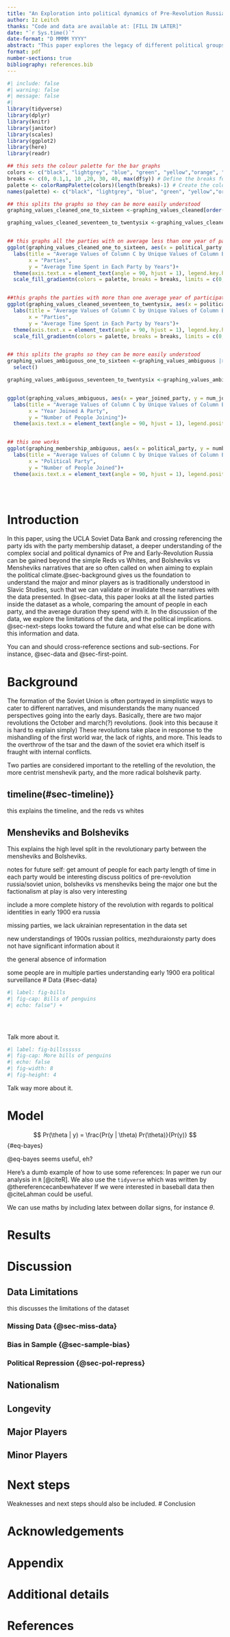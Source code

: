 ```yaml
---
title: "An Exploration into political dynamics of Pre-Revolution Russia"
author: Iz Leitch
thanks: "Code and data are available at: [FILL IN LATER]"
date: "`r Sys.time()`"
date-format: "D MMMM YYYY"
abstract: "This paper explores the legacy of different political groups in pre-revolution Russia. By looking at number of members and length of membership we can discover the different strengths and lasting powers of minor political affiliations prior to the USSR to get a better understanding of their material impact on the Revolution and post-Revolution political landscape."
format: pdf
number-sections: true
bibliography: references.bib
---
```


```r
#| include: false
#| warning: false
#| message: false
#| 
library(tidyverse)
library(dplyr)
library(knitr)
library(janitor)
library(scales)
library(ggplot2)
library(here)
library(readr)

## this sets the colour palette for the bar graphs
colors <- c("black", "lightgrey", "blue", "green", "yellow","orange", "red") # Define the colors for the gradient
breaks <- c(0, 0.1,1, 10 ,20, 30, 40, max(df$y)) # Define the breaks for the values
palette <- colorRampPalette(colors)(length(breaks)-1) # Create the color palette
names(palette) <- c("black", "lightgrey", "blue", "green", "yellow","orange", "red") # Assign names to the palette colors

## this splits the graphs so they can be more easily understood
graphing_values_cleaned_one_to_sixteen <-graphing_values_cleaned[order(graphing_values_cleaned$political_party)[1:16],]

graphing_values_cleaned_seventeen_to_twentysix <-graphing_values_cleaned[order(graphing_values_cleaned$political_party)[17:26],]


## this graphs all the parties with on average less than one year of participation
ggplot(graphing_values_cleaned_one_to_sixteen, aes(x = political_party, y = time_spent_in_party[,"mean"], fill = time_spent_in_party[,"count"]))+geom_bar(stat = "identity", width = 0.6) +
  labs(title = "Average Values of Column C by Unique Values of Column B",
       x = "Parties",
       y = "Average Time Spent in Each Party by Years")+
  theme(axis.text.x = element_text(angle = 90, hjust = 1), legend.key.height = unit(1, "cm"))+
  scale_fill_gradientn(colors = palette, breaks = breaks, limits = c(0, max(graphing_values_cleaned$time_spent_in_party[,"count"])), name = "Number of Party Members")


##this graphs the parties with more than one average year of participation
ggplot(graphing_values_cleaned_seventeen_to_twentysix, aes(x = political_party, y = time_spent_in_party[,"mean"], fill = time_spent_in_party[,"count"]))+geom_bar(stat = "identity", width = 0.6) +
  labs(title = "Average Values of Column C by Unique Values of Column B",
       x = "Parties",
       y = "Average Time Spent in Each Party by Years")+
  theme(axis.text.x = element_text(angle = 90, hjust = 1), legend.key.height = unit(1, "cm"))+
  scale_fill_gradientn(colors = palette, breaks = breaks, limits = c(0, max(graphing_values_cleaned$time_spent_in_party[,"count"])), name = "Number of Party Members")


## this splits the graphs so they can be more easily understood
graphing_values_ambiguous_one_to_sixteen <-graphing_values_ambiguous |>
  select()

graphing_values_ambiguous_seventeen_to_twentysix <-graphing_values_ambiguous[order(graphing_values_ambiguous$political_party)[17:26],]


ggplot(graphing_values_ambiguous, aes(x = year_joined_party, y = num_joined, fill = political_party))+geom_col() +
  labs(title = "Average Values of Column C by Unique Values of Column B",
       x = "Year Joined A Party",
       y = "Number of People Joining")+
  theme(axis.text.x = element_text(angle = 90, hjust = 1), legend.position = "right")


## this one works
ggplot(graphing_membership_ambiguous, aes(x = political_party, y = number_joined))+geom_bar(stat = "identity") +
  labs(title = "Average Values of Column C by Unique Values of Column B",
       x = "Political Party",
       y = "Number of People Joined")+
  theme(axis.text.x = element_text(angle = 90, hjust = 1), legend.position = "right")





```


# Introduction

In this paper, using the UCLA Soviet Data Bank and crossing referencing the party ids with the party membership dataset, a deeper understanding of the complex social and political dynamics of Pre and Early-Revolution Russia can be gained beyond the simple Reds vs Whites, and Bolsheviks vs Mensheviks narratives that are so often called on when aiming to explain the political climate.@sec-background gives us the foundation to understand the major and minor players as is traditionally understood in Slavic Studies, such that we can validate or invalidate these narratives with the data presented. In @sec-data, this paper looks at all the listed parties inside the dataset as a whole, comparing the amount of people in each party, and the average duration they spend with it. In the discussion of the data, we explore the limitations of the data, and the political implications. @sec-next-steps looks toward the future and what else can be done with this information and data.

You can and should cross-reference sections and sub-sections. For instance, @sec-data and @sec-first-point. 

# Background {#sec-background}

The formation of the Soviet Union is often portrayed in simplistic ways to cater to different narratives, and misunderstands the many nuanced perspectives going into the early days. Basically, there are two major revolutions the October and march(?) revolutions. (look into this because it is hard to explain simply) These revolutions take place in response to the mishandling of the first world war, the lack of rights, and more. This leads to the overthrow of the tsar and the dawn of the soviet era which itself is fraught with internal conflicts. 

Two parties are considered important to the retelling of the revolution, the more centrist menshevik party, and the more radical bolshevik party.

## timeline(#sec-timeline)}

this explains the timeline, and the reds vs whites

## Mensheviks and Bolsheviks {#sec-mensh-bolsh}
This explains the high level split in the revolutionary party between the mensheviks and Bolsheviks.

notes for future self: get amount of people for each party
length of time in each party would be interesting
discuss politics of pre-revolution russia/soviet union, bolsheviks vs mensheviks being the major one but the factionalism at play is also very interesting

include a more complete history of the revolution with regards to political identities in early 1900 era russia

missing parties, we lack ukrainian representation in the data set

new understandings of 1900s russian politics, mezhduraionsty party does not have significant information about it

the general absence of information

some people are in multiple parties
understanding early 1900 era political surveillance
# Data {#sec-data}



```r
#| label: fig-bills
#| fig-cap: Bills of penguins
#| echo: false") +


  
```

Talk more about it.



```r
#| label: fig-billssssss
#| fig-cap: More bills of penguins
#| echo: false
#| fig-width: 8
#| fig-height: 4

```

Talk way more about it. 



# Model {#sec-model}

$$
Pr(\theta | y) = \frac{Pr(y | \theta) Pr(\theta)}{Pr(y)}
$$ {#eq-bayes}

@eq-bayes seems useful, eh?

Here's a dumb example of how to use some references: In paper we run our analysis in `R` [@citeR]. We also use the `tidyverse` which was written by @thereferencecanbewhatever If we were interested in baseball data then @citeLahman could be useful. 

We can use maths by including latex between dollar signs, for instance $\theta$.


# Results

# Discussion {#sec-discussion}

## Data Limitations {#sec-data-limit}

this discusses the limitations of the dataset

### Missing Data {@sec-miss-data}

### Bias in Sample {@sec-sample-bias}

### Political Repression {@sec-pol-repress}

## Nationalism {#sec-national}


## Longevity

## Major Players

## Minor Players

# Next steps {#sec-next-steps}

Weaknesses and next steps should also be included.
# Conclusion

# Acknowledgements 


\newpage

\appendix

# Appendix {-}


# Additional details


\newpage


# References


